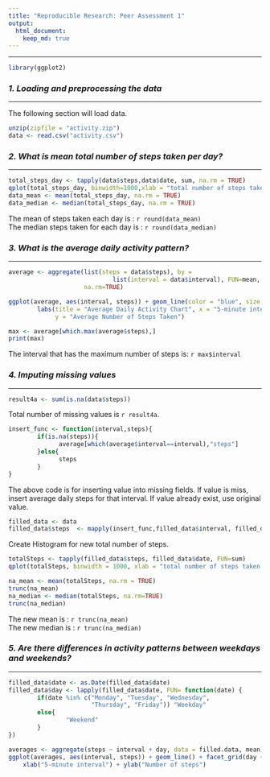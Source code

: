 ```yaml
---
title: "Reproducible Research: Peer Assessment 1"
output: 
  html_document:
    keep_md: true
---
```

________________________________________  
 ```R
 library(ggplot2)
 ```
  

### *1. Loading and preprocessing the data*
__________________________________________

The following section will load data.
```R
unzip(zipfile = "activity.zip")
data <- read.csv("activity.csv")
```


### *2. What is mean total number of steps taken per day?*
__________________________________________
```r
total_steps_day <- tapply(data$steps,data$date, sum, na.rm = TRUE)
qplot(total_steps_day, binwidth=1000,xlab = "total number of steps taken each day", ylab = "Frequency")
data_mean <- mean(total_steps_day, na.rm = TRUE)
data_median <- median(total_steps_day, na.rm = TRUE)
```

The mean of steps taken each day is : `r round(data_mean)`   
The median steps taken for each day is : `r round(data_median)`
  
  
### *3. What is the average daily activity pattern?*
__________________________________________
```r
average <- aggregate(list(steps = data$steps), by = 
                             list(interval = data$interval), FUN=mean, 
                     na.rm=TRUE)

ggplot(average, aes(interval, steps)) + geom_line(color = "blue", size = 0.7) + 
        labs(title = "Average Daily Activity Chart", x = "5-minute intervals",
             y = "Average Number of Steps Taken")

max <- average[which.max(average$steps),]
print(max)
```

The interval that has the maximum number of steps is: `r max$interval`   

  
  
### *4. Imputing missing values*
__________________________________________
```r
result4a <- sum(is.na(data$steps))
```

Total number of missing values is `r result4a`.

```r
insert_func <- function(interval,steps){
        if(is.na(steps)){
              average[which(average$interval==interval),"steps"]
        }else{
              steps
        }
}
```

The above code is for inserting value into missing fields. If value is miss, 
insert average daily steps for that interval. If value already exist, use 
original value.

```r
filled_data <- data
filled_data$steps  <- mapply(insert_func,filled_data$interval, filled_data$steps)

```

Create Histogram for new total number of steps.

```r
totalSteps <- tapply(filled_data$steps, filled_data$date, FUN=sum)
qplot(totalSteps, binwidth = 1000, xlab = "total number of steps taken each day")

```


```r

na_mean <- mean(totalSteps, na.rm = TRUE)  
trunc(na_mean)
na_median <- median(totalSteps, na.rm=TRUE)
trunc(na_median)
```
The new mean is : `r trunc(na_mean)`  
The new median is : `r trunc(na_median)`

### *5. Are there differences in activity patterns between weekdays and weekends?*
__________________________________________

```r
filled_data$date <- as.Date(filled_data$date)
filled_data$day <- lapply(filled_data$date, FUN= function(date) {
        if(date %in% c("Monday", "Tuesday", "Wednesday", 
                       "Thursday", "Friday")) "Weekday"
        else{
                "Weekend"
        }
})

```

```r
averages <- aggregate(steps ~ interval + day, data = filled.data, mean)
ggplot(averages, aes(interval, steps)) + geom_line() + facet_grid(day ~ .) + 
    xlab("5-minute interval") + ylab("Number of steps")
```





